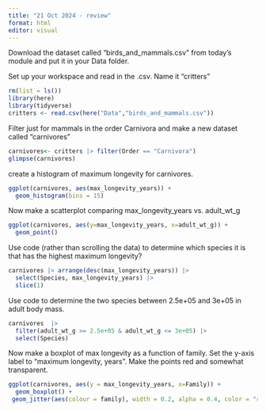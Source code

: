 ```yaml
---
title: "21 Oct 2024 - review"
format: html
editor: visual
---
```


Download the dataset called "birds_and_mammals.csv" from today's module and put it in your Data folder.

Set up your workspace and read in the .csv. Name it "critters"

```r
rm(list = ls())
library(here)
library(tidyverse)
critters <- read.csv(here("Data","birds_and_mammals.csv"))
```

Filter just for mammals in the order Carnivora and make a new dataset called "carnivores"

```r
carnivores<- critters |> filter(Order == "Carnivora")
glimpse(carnivores)
```

create a histogram of maximum longevity for carnivores.

```r
ggplot(carnivores, aes(max_longevity_years)) +
  geom_histogram(bins = 15)
```

Now make a scatterplot comparing max_longevity_years vs. adult_wt_g

```r
ggplot(carnivores, aes(y=max_longevity_years, x=adult_wt_g)) +
  geom_point()
```

Use code (rather than scrolling the data) to determine which species it is that has the highest maximum longevity?

```r
carnivores |> arrange(desc(max_longevity_years)) |>
  select(Species, max_longevity_years) |>
  slice(1)
```

Use code to determine the two species between 2.5e+05 and 3e+05 in adult body mass.

```r
carnivores  |>
  filter(adult_wt_g >= 2.5e+05 & adult_wt_g <= 3e+05) |>
  select(Species)
```

Now make a boxplot of max longevity as a function of family. Set the y-axis label to "maximum longevity, years". Make the points red and somewhat transparent.

```r
ggplot(carnivores, aes(y = max_longevity_years, x=Family)) +
  geom_boxplot() +
 geom_jitter(aes(colour = family), width = 0.2, alpha = 0.4, color = "red")
```




